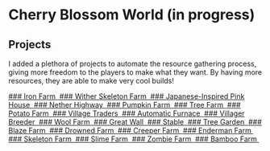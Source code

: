 
# Cherry Blossom World (in progress)

## Projects

I added a plethora of projects to automate the resource gathering process, giving more freedom to the players to make what they want. By having more resources, they are able to make very cool builds!

<div class="grid">
	<a href="/server/cherry/ironfarm" className="emphasis4 dark card">
		### Iron Farm
		<img className="articleImage" src={getImageUrl("minecraftserver/cherry/ironfarm/thumbnail.png")} alt="" ></img>
	</a>
	<a href="/server/cherry/witherskeletonfarm" className="emphasis4 dark card">
		### Wither Skeleton Farm
		<img className="articleImage" src={getImageUrl("minecraftserver/cherry/witherskeletonfarm/thumbnail.png")} alt="" ></img>
	</a>
	<a href="/server/cherry/pinkhouse" className="emphasis4 dark card">
		### Japanese-Inspired Pink House
		<img className="articleImage" src={getImageUrl("minecraftserver/cherry/pinkhouse/thumbnail.png")} alt="" ></img>
	</a>
	<a href="/server/cherry/netherhighway" className="emphasis4 dark card">
		### Nether Highway
		<img className="articleImage" src={getImageUrl("minecraftserver/cherry/netherhighway/thumbnail.png")} alt="" ></img>
	</a>
	<a href="/server/cherry/pumpkinfarm" className="emphasis4 dark card">
		### Pumpkin Farm
		<img className="articleImage" src={getImageUrl("minecraftserver/cherry/pumpkinfarm/thumbnail.png")} alt="" ></img>
	</a>
	<a href="/server/cherry/treefarm" className="emphasis4 dark card">
		### Tree Farm
		<img className="articleImage" src={getImageUrl("minecraftserver/cherry/treefarm/thumbnail.png")} alt="" ></img>
	</a>
	<a href="/server/cherry/potatofarm" className="emphasis4 dark card">
		### Potato Farm
		<img className="articleImage" src={getImageUrl("minecraftserver/cherry/potatofarm/thumbnail.png")} alt="" ></img>
	</a>
	<a href="/server/cherry/traders" className="emphasis4 dark card">
		### Village Traders 
		<img className="articleImage" src={getImageUrl("minecraftserver/cherry/traders/thumbnail.png")} alt="" ></img>
	</a>
	<a href="/server/cherry/autofurnace" className="emphasis4 dark card">
		### Automatic Furnace
		<img className="articleImage" src={getImageUrl("minecraftserver/cherry/autofurnace/thumbnail.png")} alt="" ></img>
	</a>
	<a href="/server/cherry/villagerbreeder" className="emphasis4 dark card">
		### Villager Breeder
		<img className="articleImage" src={getImageUrl("minecraftserver/cherry/villagerbreeder/thumbnail.png")} alt="" ></img>
	</a>
	<a href="/server/cherry/woolfarm" className="emphasis4 dark card">
		### Wool Farm
		<img className="articleImage" src={getImageUrl("minecraftserver/cherry/woolfarm/thumbnail.png")} alt="" ></img>
	</a>
	<a href="/server/cherry/greatwall" className="emphasis4 dark card">
		### Great Wall 
		<img className="articleImage" src={getImageUrl("minecraftserver/cherry/greatwall/thumbnail.png")} alt="" ></img>
	</a>
	<a href="/server/cherry/stable" className="emphasis4 dark card">
		### Stable
		<img className="articleImage" src={getImageUrl("minecraftserver/cherry/stable/thumbnail.png")} alt="" ></img>
	</a>
	<a href="/server/cherry/treegarden" className="emphasis4 dark card">
		### Tree Garden
		<img className="articleImage" src={getImageUrl("minecraftserver/cherry/treegarden/thumbnail.png")} alt="" ></img>
	</a>
	<a href="/server/cherry/blazefarm" className="emphasis4 dark card">
		### Blaze Farm
		<img className="articleImage" src={getImageUrl("minecraftserver/cherry/blazefarm/thumbnail.png")} alt="" ></img>
	</a>
	<a href="/server/cherry/drownedfarm" className="emphasis4 dark card">
		### Drowned Farm
		<img className="articleImage" src={getImageUrl("minecraftserver/cherry/drownedfarm/thumbnail.png")} alt="" ></img>
	</a>
	<a href="/server/cherry/creeperfarm" className="emphasis4 dark card">
		### Creeper Farm
		<img className="articleImage" src={getImageUrl("minecraftserver/cherry/creeperfarm/thumbnail.png")} alt="" ></img>
	</a>
	<a href="/server/cherry/endermanfarm" className="emphasis4 dark card">
		### Enderman Farm
		<img className="articleImage" src={getImageUrl("minecraftserver/cherry/endermanfarm/thumbnail.png")} alt="" ></img>
	</a>
	<a href="/server/cherry/skeletonfarm" className="emphasis4 dark card">
		### Skeleton Farm
		<img className="articleImage" src={getImageUrl("minecraftserver/cherry/skeletonfarm/thumbnail.png")} alt="" ></img>
	</a>
	<a href="/server/cherry/slimefarm" className="emphasis4 dark card">
		### Slime Farm
		<img className="articleImage" src={getImageUrl("minecraftserver/cherry/slimefarm/thumbnail.png")} alt="" ></img>
	</a>
	<a href="/server/cherry/zombiefarm" className="emphasis4 dark card">
		### Zombie Farm
		<img className="articleImage" src={getImageUrl("minecraftserver/cherry/zombiefarm/thumbnail.png")} alt="" ></img>
	</a>
	<a href="/server/cherry/bamboofarm" className="emphasis4 dark card">
		### Bamboo Farm
		<img className="articleImage" src={getImageUrl("minecraftserver/cherry/bamboofarm/thumbnail.png")} alt="" ></img>
	</a>
</div>

